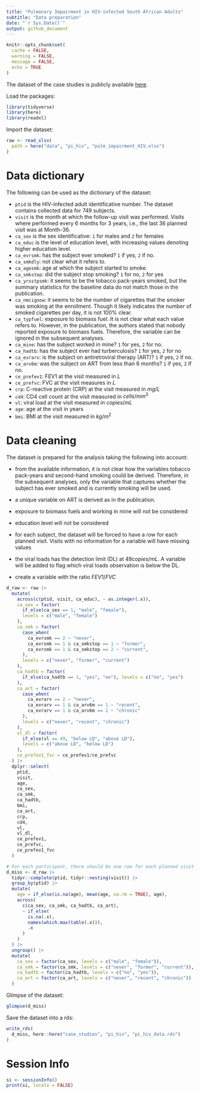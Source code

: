 ---
title: "Pulmonary Impairment in HIV-infected South African Adults"
subtitle: "Data preparation"
date: "`r Sys.Date()`"
output: github_document
---

```{r setup, include=FALSE}
knitr::opts_chunk$set(
  cache = FALSE,
  warning = FALSE,
  message = FALSE,
  echo = TRUE
)
```

The dataset of the case studies is publicly available [here](https://datadryad.org/stash/dataset/doi:10.5061/dryad.st5rk).

Load the packages:

```{r}
library(tidyverse)
library(here)
library(readxl)
```

Import the dataset:

```{r}
raw <- read_xlsx(
  path = here("data", "pi_hiv", "pulm_impairment_HIV.xlsx")
)
```

# Data dictionary
The following can be used as the dictionary of the dataset:

* `ptid` is the HIV-infected adult identificative number. The dataset
  contains collected data for $749$ subjects.
* `visit` is the month at which the follow-up visit was performed. Visits
  where performed every $6$ months for $3$ years, i.e., the last $36$ 
  planned visit was at Month-$36$.
* `ca_sex` is the sex identificative: `1` for males and `2` for females
* `ca_educ` is the level of education level, with increasing values
  denoting higher education level.
* `ca_evrsmk`: has the subject ever smoked? `1` if yes, `2` if no.
* `ca_smkdly`: not clear what it refers to.
* `ca_agesmk`: age at which the subject started to smoke.
* `ca_smkstop`: did the subject stop smoking? `1` for no, `2` for yes
* `ca_yrsstpsmk`: it seems to be the tobacco pack-years smoked, but
  the summary statistics for the baseline data do not match those
  in the publication.
* `ca_nmcignow`: it seems to be the number of cigarettes that the
  smoker was smoking at the enrollment. Though it likely indicates
  the number of smoked cigarettes per day, it is not $100 \%$ clear.
* `ca_typfuel`: exposure to biomass fuel. It is not clear what each
  value refers to. However, in the publication, the authors stated that
  nobody reported exposure to biomass fuels. Therefore, the variable
  can be ignored in the subsequent analyses.
* `ca_mine`: has the subject worked in mine? `1` for yes, `2` for no.
* `ca_hadtb`: has the subject ever had turberculosis? `1` for yes, 
  `2` for no
* `ca_evrarv`: is the subject on antiretroviral therapy (ART)? `1` if
  yes, `2` if no.
* `ca_arv6m`: was the subject on ART from less than 6 months? `1` if
  yes, `2` if no.
* `ce_prefev1`: FEV1 at the visit measured in $L$
* `ce_prefvc`: FVC at the visit measures in $L$
* `crp`: C-reactive protein (CRP) at the visit measured in $mg/L$
* `cd4`: CD4 cell count at the visit measured in $cells/mm^{3}$
* `vl`: viral load at the visit measured in $copies/mL$
* `age`: age at the visit in years
* `bmi`: BMI at the visit measured in $kg/m^{2}$

# Data cleaning
The dataset is prepared for the analysis taking the following into
account:

* from the available information, it is not clear how the variables
  tobacco pack-years and second-hand smoking could be derived. Therefore,
  in the subsequent analyses, only the variable that captures whether
  the subject has ever smoked and is currently smoking will be used.
  
* a unique variable on ART is derived as in the publication.

* exposure to biomass fuels and working in mine will not be considered

* education level will not be considered

* for each subject, the dataset will be forced to have a row for each
  planned visit. Visits with no information for a variable will
  have missing values
  
* the viral loads has the detection limit (DL) at $49 copies/mL$. A
  variable will be added to flag which viral loads observation is
  below the DL.
  
* create a variable with the ratio $FEV1/FVC$

```{r}
d_raw <- raw |> 
  mutate(
    across(c(ptid, visit, ca_educ), ~ as.integer(.x)),
    ca_sex = factor(
      if_else(ca_sex == 1, "male", "female"), 
      levels = c("male", "female")
    ), 
    ca_smk = factor(
      case_when(
        ca_evrsmk == 2 ~ "never",
        ca_evrsmk == 1 & ca_smkstop == 1 ~ "former",
        ca_evrsmk == 1 & ca_smkstop == 2 ~ "current",
      ),
      levels = c("never", "former", "current")
    ),
    ca_hadtb = factor(
      if_else(ca_hadtb == 1, "yes", "no"), levels = c("no", "yes")
    ),
    ca_art = factor(
      case_when(
        ca_evrarv == 2 ~ "never",
        ca_evrarv == 1 & ca_arv6m == 1 ~ "recent",
        ca_evrarv == 1 & ca_arv6m == 2 ~ "chronic"
      ),
      levels = c("never", "recent", "chronic")
    ),
    vl_dl = factor(
      if_else(vl == 49, "below LD", "above LD"),
      levels = c("above LD", "below LD")
    ),
    ce_prefev1_fvc = ce_prefev1/ce_prefvc
  ) |> 
  dplyr::select(
    ptid, 
    visit,
    age,
    ca_sex,
    ca_smk,
    ca_hadtb,
    bmi,
    ca_art,
    crp,
    cd4,
    vl, 
    vl_dl,
    ce_prefev1,
    ce_prefvc,
    ce_prefev1_fvc 
  )

# For each participant, there should be one row for each planned visit
d_miss <- d_raw |> 
  tidyr::complete(ptid, tidyr::nesting(visit)) |> 
  group_by(ptid) |> 
  mutate(
    age = if_else(is.na(age), mean(age, na.rm = TRUE), age),
    across(
      c(ca_sex, ca_smk, ca_hadtb, ca_art), 
      ~ if_else(
        is.na(.x),
        names(which.max(table(.x))),
        .x
      )
    )
  ) |> 
  ungroup() |> 
  mutate(
    ca_sex = factor(ca_sex, levels = c("male", "female")),
    ca_smk = factor(ca_smk, levels = c("never", "former", "current")),
    ca_hadtb = factor(ca_hadtb, levels = c("no", "yes")),
    ca_art = factor(ca_art, levels = c("never", "recent", "chronic"))
  )
```

Glimpse of the dataset:

```{r}
glimpse(d_miss)
```


Save the dataset into a rds:

```{r}
write_rds(
  d_miss, here::here("case_studies", "pi_hiv", "pi_hiv_data.rds")
)
```

# Session Info

```{r}
si <- sessionInfo()
print(si, locale = FALSE)
```

